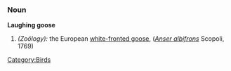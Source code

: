 
===Noun===
'''Laughing goose'''
#''(Zoölogy):'' the European [[white-fronted goose]], (''[[Anser albifrons]]'' Scopoli, 1769)

[[Category:Birds]]